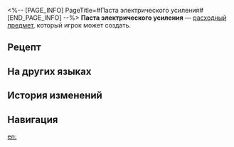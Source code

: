 <%-- [PAGE_INFO]
PageTitle=#Паста электрического усиления#
[END_PAGE_INFO] --%>
{{Расходный предмет Инфобокс
|id          = 402013
|Изображения = Предмет Паста электрического усиления.png
|Тип         = Расходные предметы силы атаки
|Редкость    = 3
|Эффект      = Повышает электрический урон всех союзников на 24% в следующем бою.
|Описание    = Крем, сделанный из смеси материалов Пути и других ингредиентов.<br />Нанесите его на подходящее оружие, чтобы повысить эффективность в бою.
|Рецепт      = {{cx|Отсутствует источник}}
|Источник1   = [[Универсальная машина для синтеза]]
|Источник2   = 
|Источник3   = 
}}
{{Описание|''«Усилий мало, а толку много».''}}
'''Паста электрического усиления''' — [[расходный предмет]], который игрок может создать.

==Рецепт==
{{Рецепт
|Тип            = Синтез
|Группа         = Расходные предметы
|Металл         = 5
|Око молнии     = 2
|Амбра Изобилия = 2
|Сортировка     = Металл;Око молнии;Амбра Изобилия
}}

==На других языках==
{{На других языках
|en   = Enhancement Paste: Lightning
|zhs  = 强化膏：雷
|zht  = 強化膏：雷
|ja   = 強化軟膏：雷
|ko   = 강화 연고: 번개
|es   = Crema potenciadora: Rayo
|fr   = Pâte de renforcement de la foudre
|ru   = Паста электрического усиления
|th   = Enhancement Paste: Lightning
|vi   = Kem Cường Hóa: Lôi
|de   = Verbesserungspaste: Blitz
|id   = Enhancement Paste: Lightning
|pt   = Pasta de Aprimoramento: Raio
}}

==История изменений==
{{История изменений|3.5}}

==Навигация==
{{Расходные предметы Навбокс}}

[[en:]]